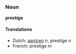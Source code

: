 ===Noun===
'''prestige'''

====Translations====
*Dutch: [[aanzien]] ''n'', prestige ''n''
*French: prestige ''m''